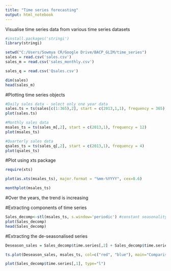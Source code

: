 ---
title: "Time series forecasting"
output: html_notebook
---

Visualise time series data from various time series datasets

```{r}
#install.packages('stringi')
library(stringi)
```


```{r}
setwd("C:/Users/Sowmya CR/Google Drive/BACP_GLIM/time_series")
sales = read.csv('sales.csv')
sales_m = read.csv('sales_monthly.csv')

sales_q = read.csv('Qsales.csv')

dim(sales)
head(sales_m)
```

#Plotting time series objects
```{r}
#Daily sales data - select only one year data
sales.ts = ts(sales[c(1:365),2], start = c(2013,1,1), frequency = 365)
plot(sales.ts)

#Monthly sales data
msales_ts = ts(sales_m[,2], start = c(2013,1), frequency = 12)
plot(msales_ts)

#Quarterly sales data
qsales_ts = ts(sales_q[,2], start = c(2013,1), frequency = 4)
plot(qsales_ts)

```

#Plot using xts package
```{r}
require(xts)

plot(as.xts(msales_ts), major.format = "%mm-%YYYY", cex=0.6)
```



```{r}
monthplot(msales_ts)
```
#Over the years, the trend is increasing

#Extracting components of time series
```{r}

Sales_decomp<-stl(msales_ts, s.window='periodic') #constant seasonality
plot(Sales_decomp)
head(Sales_decomp)
```


#Extracting the de-seasonalised series
```{r}
Deseason_sales = Sales_decomp$time.series[,2] + Sales_decomp$time.series[,3]

ts.plot(Deseason_sales, msales_ts, col=c("red", "blue"), main="Comparison of Sales and Deseasonalized Sales")

plot(Sales_decomp$time.series[,1], type="l")
```

